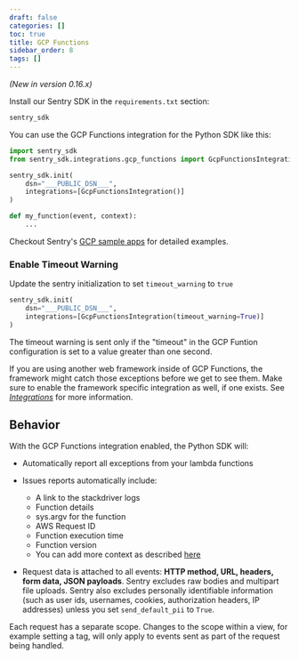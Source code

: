 ```yaml
---
draft: false
categories: []
toc: true
title: GCP Functions
sidebar_order: 8
tags: []
---
```

*(New in version 0.16.x)*

Install our Sentry SDK in the `requirements.txt` section:

```python
sentry_sdk
```

You can use the GCP Functions integration for the Python SDK like this:

```python
import sentry_sdk
from sentry_sdk.integrations.gcp_functions import GcpFunctionsIntegration

sentry_sdk.init(
    dsn="___PUBLIC_DSN___",
    integrations=[GcpFunctionsIntegration()]
)

def my_function(event, context):
    ...
```

Checkout Sentry's [GCP sample apps](https://github.com/getsentry/examples/tree/master/gcp-cloud-functions) for detailed examples.

### Enable Timeout Warning
Update the sentry initialization to set ```timeout_warning``` to ```true```
```python
sentry_sdk.init(
    dsn="___PUBLIC_DSN___",
    integrations=[GcpFunctionsIntegration(timeout_warning=True)]
)
```
The timeout warning is sent only if the "timeout" in the GCP Funtion configuration is set to a value greater than one second.

 
<Alert level="info" title="Note"><markdown>

If you are using another web framework inside of GCP Functions, the framework might catch those exceptions before we get to see them. Make sure to enable the framework specific integration as well, if one exists. See [*Integrations*](/platforms/python/#integrations) for more information.

</markdown></Alert>


<!-- TODO-ADD-VERIFICATION-EXAMPLE -->


## Behavior

With the GCP Functions integration enabled, the Python SDK will:

* Automatically report all exceptions from your lambda functions 
* Issues reports automatically include:
  * A link to the stackdriver logs 
  * Function details 
  * sys.argv for the function 
  * AWS Request ID
  * Function execution time 
  * Function version
  * You can add more context as described [here](/platforms/python#setting-context)

* Request data is attached to all events: **HTTP method, URL, headers, form data, JSON payloads**. Sentry excludes raw bodies and multipart file uploads. Sentry also excludes personally identifiable information (such as user ids, usernames, cookies, authorization headers, IP addresses) unless you set ``send_default_pii`` to ``True``.

Each request has a separate scope. Changes to the scope within a view, for example setting a tag, will only apply to events sent as part of the request being handled.
